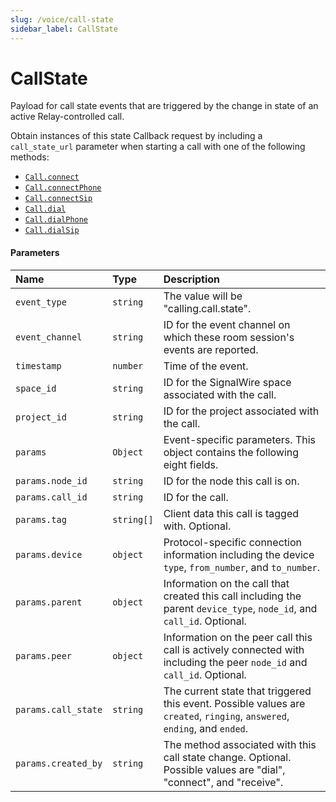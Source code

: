 ```yaml
---
slug: /voice/call-state
sidebar_label: CallState
---
```


# CallState

[voice-call]: ./voice-call.mdx#connect
[voice-call-1]: ./voice-call.mdx#connectphone
[voice-call-2]: ./voice-call.mdx#connectsip
[voice-client]: ./voice-client.mdx#dial
[voice-client-1]: ./voice-client.mdx#dialphone
[voice-client-2]: ./voice-client.mdx#dialsip

Payload for call state events that are triggered by the change in state of an active Relay-controlled call. 

Obtain instances of this state Callback request by including a `call_state_url` parameter when starting a call with one of the following methods:

- [`Call.connect`][voice-call]
- [`Call.connectPhone`][voice-call-1]
- [`Call.connectSip`][voice-call-2]
- [`Call.dial`][voice-client]
- [`Call.dialPhone`][voice-client-1]
- [`Call.dialSip`][voice-client-2]

#### Parameters

| Name                | Type       | Description                                                                                                               |
|:--------------------|:-----------|:--------------------------------------------------------------------------------------------------------------------------|
| `event_type`        | `string`   | The value will be "calling.call.state".                                                                                   |
| `event_channel`     | `string`   | ID for the event channel on which these room session's events are reported.                                               |
| `timestamp`         | `number`   | Time of the event.                                                                                                        |
| `space_id`          | `string`   | ID for the SignalWire space associated with the call.                                                                     |
| `project_id`        | `string`   | ID for the project associated with the call.                                                                              |
| `params`            | `Object`   | Event-specific parameters. This object contains the following eight fields.                                               |
| `params.node_id`    | `string`   | ID for the node this call is on.                                                                                          |
| `params.call_id`    | `string`   | ID for the call.                                                                                                          |
| `params.tag`        | `string[]` | Client data this call is tagged with. Optional.                                                                           |
| `params.device`     | `object`   | Protocol-specific connection information including the device `type`, `from_number`, and `to_number`.                     |
| `params.parent`     | `object`   | Information on the call that created this call including the parent `device_type`, `node_id`, and `call_id`. Optional.    |
| `params.peer`       | `object`   | Information on the peer call this call is actively connected with including the peer `node_id` and `call_id`. Optional.   |
| `params.call_state` | `string`   | The current state that triggered this event. Possible values are `created`, `ringing`, `answered`, `ending`, and `ended`. |
| `params.created_by` | `string`   | The method associated with this call state change. Optional. Possible values are "dial", "connect", and "receive".        |
